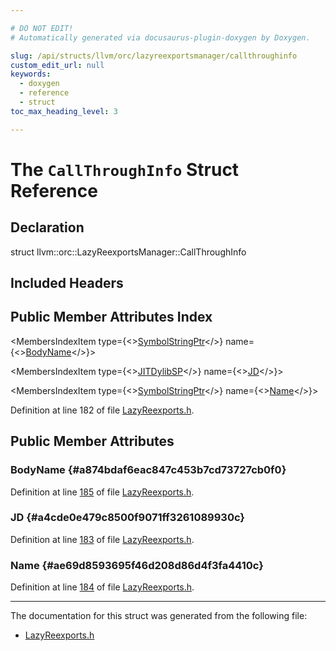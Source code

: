 ```yaml
---

# DO NOT EDIT!
# Automatically generated via docusaurus-plugin-doxygen by Doxygen.

slug: /api/structs/llvm/orc/lazyreexportsmanager/callthroughinfo
custom_edit_url: null
keywords:
  - doxygen
  - reference
  - struct
toc_max_heading_level: 3

---
```





# The `CallThroughInfo` Struct Reference

<DoxygenPage pluginConfig={pluginConfig}>



## Declaration

<CodeBlock>struct llvm::orc::LazyReexportsManager::CallThroughInfo</CodeBlock>

## Included Headers

<IncludesList>
<IncludesListItem
  filePath="llvm/ExecutionEngine/Orc/LazyReexports.h"
  permalink="/docs/api/files/include/include/llvm/include/llvm/executionengine/include/llvm/executionengine/orc/lazyreexports-h"
  isLocal="true" />
</IncludesList>

## Public Member Attributes Index

<MembersIndex>

<MembersIndexItem
  type={<><a href="/docs/api/classes/llvm/orc/symbolstringptr">SymbolStringPtr</a></>}
  name={<><a href="#a874bdaf6eac847c453b7cd73727cb0f0">BodyName</a></>}>
</MembersIndexItem>

<MembersIndexItem
  type={<><a href="/docs/api/namespaces/llvm/orc/#a1baadbec01aced37be13a1b86c76397e">JITDylibSP</a></>}
  name={<><a href="#a4cde0e479c8500f9071ff3261089930c">JD</a></>}>
</MembersIndexItem>

<MembersIndexItem
  type={<><a href="/docs/api/classes/llvm/orc/symbolstringptr">SymbolStringPtr</a></>}
  name={<><a href="#ae69d8593695f46d208d86d4f3fa4410c">Name</a></>}>
</MembersIndexItem>

</MembersIndex>


Definition at line 182 of file <a href="/docs/api/files/include/include/llvm/include/llvm/executionengine/include/llvm/executionengine/orc/lazyreexports-h">LazyReexports.h</a>.

<SectionDefinition>

## Public Member Attributes

### BodyName {#a874bdaf6eac847c453b7cd73727cb0f0}

<MemberDefinition
  prototype="SymbolStringPtr llvm::orc::LazyReexportsManager::CallThroughInfo::BodyName">

Definition at line <a href="/docs/api/files/include/include/llvm/include/llvm/executionengine/include/llvm/executionengine/orc/lazyreexports-h/#l00185">185</a> of file <a href="/docs/api/files/include/include/llvm/include/llvm/executionengine/include/llvm/executionengine/orc/lazyreexports-h">LazyReexports.h</a>.
</MemberDefinition>

### JD {#a4cde0e479c8500f9071ff3261089930c}

<MemberDefinition
  prototype="JITDylibSP llvm::orc::LazyReexportsManager::CallThroughInfo::JD">

Definition at line <a href="/docs/api/files/include/include/llvm/include/llvm/executionengine/include/llvm/executionengine/orc/lazyreexports-h/#l00183">183</a> of file <a href="/docs/api/files/include/include/llvm/include/llvm/executionengine/include/llvm/executionengine/orc/lazyreexports-h">LazyReexports.h</a>.
</MemberDefinition>

### Name {#ae69d8593695f46d208d86d4f3fa4410c}

<MemberDefinition
  prototype="SymbolStringPtr llvm::orc::LazyReexportsManager::CallThroughInfo::Name">

Definition at line <a href="/docs/api/files/include/include/llvm/include/llvm/executionengine/include/llvm/executionengine/orc/lazyreexports-h/#l00184">184</a> of file <a href="/docs/api/files/include/include/llvm/include/llvm/executionengine/include/llvm/executionengine/orc/lazyreexports-h">LazyReexports.h</a>.
</MemberDefinition>

</SectionDefinition>

<hr/>

The documentation for this struct was generated from the following file:

<ul>
<li><a href="/docs/api/files/include/include/llvm/include/llvm/executionengine/include/llvm/executionengine/orc/lazyreexports-h">LazyReexports.h</a></li>
</ul>

</DoxygenPage>
